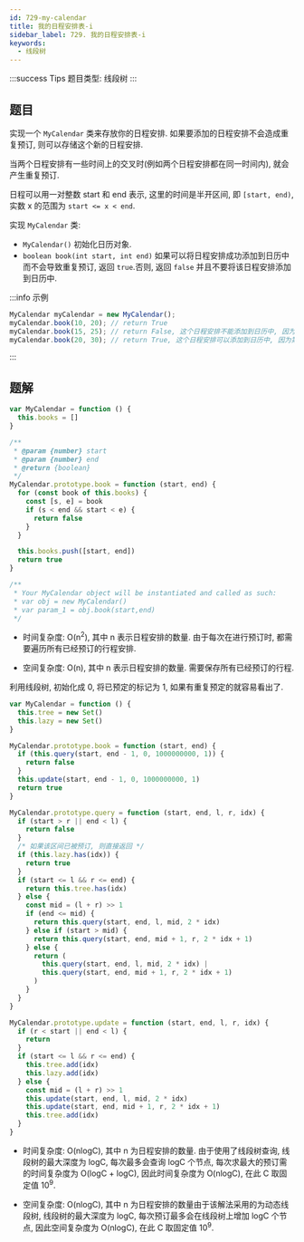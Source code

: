 ```yaml
---
id: 729-my-calendar
title: 我的日程安排表-i
sidebar_label: 729. 我的日程安排表-i
keywords:
  - 线段树
---
```


:::success Tips
题目类型: 线段树
:::

## 题目

实现一个 `MyCalendar` 类来存放你的日程安排. 如果要添加的日程安排不会造成重复预订, 则可以存储这个新的日程安排.

当两个日程安排有一些时间上的交叉时(例如两个日程安排都在同一时间内), 就会产生重复预订.

日程可以用一对整数 start 和 end 表示, 这里的时间是半开区间, 即 `[start, end)`, 实数 x 的范围为  `start <= x < end`.

实现 `MyCalendar` 类:

- `MyCalendar()` 初始化日历对象.
- `boolean book(int start, int end)` 如果可以将日程安排成功添加到日历中而不会导致重复预订, 返回 `true`.否则, 返回 `false` 并且不要将该日程安排添加到日历中.

:::info 示例

```ts
MyCalendar myCalendar = new MyCalendar();
myCalendar.book(10, 20); // return True
myCalendar.book(15, 25); // return False, 这个日程安排不能添加到日历中, 因为时间 15 已经被另一个日程安排预订了.
myCalendar.book(20, 30); // return True, 这个日程安排可以添加到日历中, 因为第一个日程安排预订的每个时间都小于 20, 且不包含时间 20.
```

:::

## 题解


<Tabs>
  <TabItem value="JavaScript - 朴素解法" label="JavaScript- 朴素解法" default>

```ts
var MyCalendar = function () {
  this.books = []
}

/**
 * @param {number} start
 * @param {number} end
 * @return {boolean}
 */
MyCalendar.prototype.book = function (start, end) {
  for (const book of this.books) {
    const [s, e] = book
    if (s < end && start < e) {
      return false
    }
  }

  this.books.push([start, end])
  return true
}

/**
 * Your MyCalendar object will be instantiated and called as such:
 * var obj = new MyCalendar()
 * var param_1 = obj.book(start,end)
 */
```

- 时间复杂度: O(n<sup>2</sup>), 其中 n 表示日程安排的数量. 由于每次在进行预订时, 都需要遍历所有已经预订的行程安排.

- 空间复杂度: O(n), 其中 n 表示日程安排的数量. 需要保存所有已经预订的行程.

</TabItem>
<TabItem value="JavaScript - 线段树" label="JavaScript - 线段树">

利用线段树, 初始化成 0, 将已预定的标记为 1, 如果有重复预定的就容易看出了.

```ts
var MyCalendar = function () {
  this.tree = new Set()
  this.lazy = new Set()
}

MyCalendar.prototype.book = function (start, end) {
  if (this.query(start, end - 1, 0, 1000000000, 1)) {
    return false
  }
  this.update(start, end - 1, 0, 1000000000, 1)
  return true
}

MyCalendar.prototype.query = function (start, end, l, r, idx) {
  if (start > r || end < l) {
    return false
  }
  /* 如果该区间已被预订, 则直接返回 */
  if (this.lazy.has(idx)) {
    return true
  }
  if (start <= l && r <= end) {
    return this.tree.has(idx)
  } else {
    const mid = (l + r) >> 1
    if (end <= mid) {
      return this.query(start, end, l, mid, 2 * idx)
    } else if (start > mid) {
      return this.query(start, end, mid + 1, r, 2 * idx + 1)
    } else {
      return (
        this.query(start, end, l, mid, 2 * idx) |
        this.query(start, end, mid + 1, r, 2 * idx + 1)
      )
    }
  }
}

MyCalendar.prototype.update = function (start, end, l, r, idx) {
  if (r < start || end < l) {
    return
  }
  if (start <= l && r <= end) {
    this.tree.add(idx)
    this.lazy.add(idx)
  } else {
    const mid = (l + r) >> 1
    this.update(start, end, l, mid, 2 * idx)
    this.update(start, end, mid + 1, r, 2 * idx + 1)
    this.tree.add(idx)
  }
}
```

- 时间复杂度: O(nlogC), 其中 n 为日程安排的数量. 由于使用了线段树查询, 线段树的最大深度为 logC, 每次最多会查询 logC 个节点, 每次求最大的预订需的时间复杂度为 O(logC + logC), 因此时间复杂度为 O(nlogC), 在此 C 取固定值 10<sup>9</sup>.

- 空间复杂度: O(nlogC), 其中 n 为日程安排的数量由于该解法采用的为动态线段树, 线段树的最大深度为 logC, 每次预订最多会在线段树上增加 logC 个节点, 因此空间复杂度为 O(nlogC), 在此 C 取固定值 10<sup>9</sup>.

</TabItem>
</Tabs>
